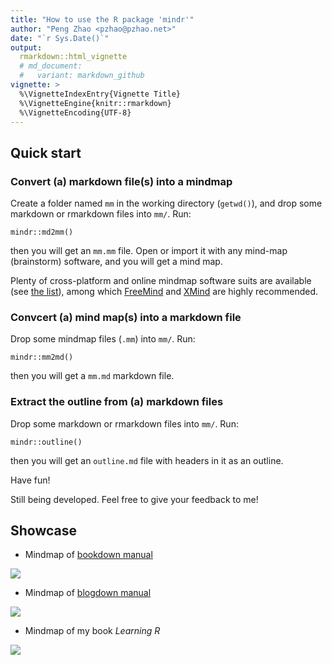 ---
title: "How to use the R package 'mindr'"
author: "Peng Zhao <pzhao@pzhao.net>"
date: "`r Sys.Date()`"
output: 
  rmarkdown::html_vignette
  # md_document:
  #   variant: markdown_github
vignette: >
  %\VignetteIndexEntry{Vignette Title}
  %\VignetteEngine{knitr::rmarkdown}
  %\VignetteEncoding{UTF-8}
---


## Quick start


### Convert (a) markdown file(s) into a mindmap 

Create a folder named `mm` in the working directory (`getwd()`), and drop some markdown or rmarkdown files into `mm/`. Run: 

```
mindr::md2mm()
```

then you will get an `mm.mm` file. Open or import it with any mind-map (brainstorm) software, and you will get a mind map.

Plenty of cross-platform and online mindmap software suits are available (see [the list](https://en.wikipedia.org/wiki/List_of_concept-_and_mind-mapping_software)), among which [FreeMind](http://freemind.sourceforge.net/wiki/index.php/Download) and [XMind](http://www.xmind.net/download/win/) are highly recommended.

### Convcert (a) mind map(s) into a markdown file 

Drop some mindmap files (`.mm`) into `mm/`. Run: 

```
mindr::mm2md()
```

then you will get a `mm.md` markdown file.

### Extract the outline from (a) markdown files

Drop some markdown or rmarkdown files into `mm/`. Run: 

```
mindr::outline()
```

then you will get an `outline.md` file with headers in it as an outline.


Have fun!

Still being developed. Feel free to give your feedback to me!

## Showcase

- Mindmap of [bookdown manual](https://github.com/rstudio/bookdown/tree/master/inst/examples)

![](https://raw.githubusercontent.com/pzhaonet/mindr/master/showcase/mindr_bookdown.jpeg)

- Mindmap of [blogdown manual](https://github.com/rstudio/blogdown/tree/master/docs)

![](https://raw.githubusercontent.com/pzhaonet/mindr/master/showcase/mindr_blogdown.jpg)

- Mindmap of my book *Learning R*

![](https://raw.githubusercontent.com/pzhaonet/mindr/master/showcase/mindr_xuer.jpg)
